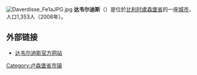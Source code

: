 {{Unreferenced|time=2018-08-13T05:40:45+00:00}}
[[File:Daverdisse_Fe1aJPG.jpg|thumb]]
'''达韦尔迪斯'''（{{lang-fr|Daverdisse}}）是位於[[比利时|比利时]][[盧森堡省|盧森堡省]]的一座[[城市|城市]]，人口1,353人（2006年）。

== 外部链接 ==
*[http://www.daverdisse.be/ 达韦尔迪斯官方网站]

{{卢森堡省市区}}
{{Belgium-geo-stub}}

{{DEFAULTSORT:Daverdisse}}

[[Category:卢森堡省市镇|Category:卢森堡省市镇]]